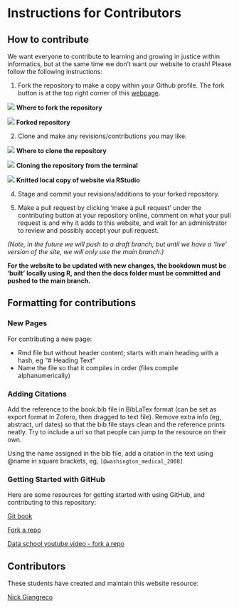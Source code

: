 # Instructions for Contributors {#contribute}

## How to contribute

We want everyone to contribute to learning and growing in justice within informatics, but at the same time we don't want our website to crash! Please follow the following instructions:

1) Fork the repository to make a copy within your Github profile. The fork button is at the top right corner of this [webpage](https://github.com/adriennepichon/DBMI_JusticeInformatics).

![](docs/imgs/about_to_fork.png)
**Where to fork the repository**

![](docs/imgs/forked.png)
**Forked repository**

2) Clone and make any revisions/contributions you may like.

![](docs/imgs/about_to_clone.png)
**Where to clone the repository**

![](docs/imgs/cloning.png)
**Cloning the repository from the terminal**

![](docs/imgs/knitting_locally.png)
**Knitted local copy of website via RStudio**

4) Stage and commit your revisions/additions to your forked repository.

5) Make a pull request by clicking 'make a pull request' under the contributing button at your repository online, comment on what your pull request is and why it adds to this website, and wait for an administrator to review and possibly accept your pull request.

*(Note, in the future we will push to a draft branch; but until we have a 'live' version of the site, we will only use the main branch.)*

**For the website to be updated with new changes, the bookdown must be 'built' locally using R, and then the docs folder must be committed and pushed to the main branch.**

## Formatting for contributions

### New Pages
For contributing a new page: 

- Rmd file but without header content; starts with main heading with a hash, eg "# Heading Text"
- Name the file so that it compiles in order (files compile alphanumerically)


### Adding Citations

Add the reference to the book.bib file in BibLaTex format (can be set as export format in Zotero, then dragged to text file). Remove extra info (eg, abstract, url dates) so that the bib file stays clean and the reference prints neatly. Try to include a url so that people can jump to the resource on their own. 

Using the name assigned in the bib file, add a citation in the text using \@name in square brackets, eg, `[@washington_medical_2008]`


### Getting Started with GitHub

Here are some resources for getting started with using GitHub, and contributing to this repository: 

[Git book](https://git-scm.com/book/en/v2)

[Fork a repo](https://docs.github.com/en/get-started/quickstart/fork-a-repo)

[Data school youtube video - fork a repo](https://www.youtube.com/watch?v=f5grYMXbAV0)


## Contributors

These students have created and maintain this website resource: 

[Nick Giangreco](https://github.com/ngiangre)
